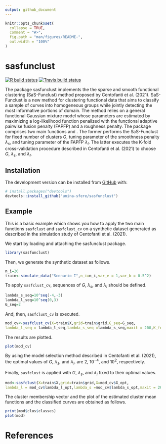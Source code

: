 ```yaml
---
output: github_document
---
```


<!-- README.md is generated from README.Rmd. Please edit that file -->

```r
knitr::opts_chunk$set(
  collapse = TRUE,
  comment = "#>",
  fig.path = "man/figures/README-",
  out.width = "100%"
)
```

# sasfunclust

<!-- badges: start -->
[![R build status](https://github.com/fabiocentofanti/sasfunclust/workflows/R-CMD-check/badge.svg)](https://github.com/fabiocentofanti/sasfunclust/actions)
[![Travis build status](https://travis-ci.com/fabiocentofanti/sasfunclust.svg?branch=master)](https://travis-ci.com/fabiocentofanti/sasfunclust)
<!-- badges: end -->

The package  sasfunclust implements the the sparse and smooth functional clustering (SaS-Funclust) method proposed by Centofanti et al. (2021).
SaS-Funclust is a new method for clustering functional data that aims to classify a sample of curves into homogeneous groups while jointly detecting the most informative portions of domain.
The method relies on a general functional Gaussian mixture model whose parameters are estimated by maximizing a log-likelihood function penalized with the functional adaptive pairwise fusion penalty (FAPFP) and a roughness penalty.
The package comprises two main functions \code{sasfclust} and \code{sasfclust_cv}. 
The former performs the SaS-Funclust for fixed number of clusters $G$, tuning parameter of the smoothness penalty $\lambda_s$, and tuning parameter of the FAPFP $\lambda_l$.
The latter executes the K-fold cross-validation procedure  described in Centofanti et al. (2021) to   choose  $G$, $\lambda_s$, and $\lambda_l$.

## Installation



The development version can be installed from [GitHub](https://github.com/) with:

``` r
# install.packages("devtools")
devtools::install_github("unina-sfere/sasfunclust")
```
## Example


This is a basic example which shows you how to apply the two main functions `sasfclust` and `sasfclust_cv` on a synthetic dataset generated as  described in the simulation study of Centofanti et al. (2021).



We start by loading and attaching the sasfunclust package.
```r
library(sasfunclust)
```

Then, we generate the synthetic dataset as follows.
```r
n_i=20
train<-simulate_data("Scenario I",n_i=n_i,var_e = 1,var_b = 0.5^2)
```

To apply `sasfclust_cv`,  sequences of $G$, $\lambda_s$, and $\lambda_l$ should be defined.
```r
lambda_s_seq=10^seq(-4,-3)
lambda_l_seq=10^seq(0,3)
G_seq=2
```
And, then, `sasfclust_cv` is executed.
```r
mod_cv<-sasfclust_cv(X=train$X,grid=train$grid,G_seq=G_seq,
lambda_l_seq = lambda_l_seq,lambda_s_seq =lambda_s_seq,maxit = 200,K_fold = 2,q=30)
```

The results are plotted.
```r
plot(mod_cv)
```
By using the model selection method described in Centofanti et al. (2021), the optimal values of $G$, $\lambda_s$, and $\lambda_l$, are $2$, $10^{-4}$, and $10^2$, respectively.

Finally, `sasfclust` is applied with $G$, $\lambda_s$, and $\lambda_l$ fixed to their optimal values.
```r
mod<-sasfclust(X=train$X,grid=train$grid,G=mod_cv$G_opt,
lambda_l = mod_cv$lambda_l_opt,lambda_s =mod_cv$lambda_s_opt,maxit = 200,q=30)
```
The cluster membership vector and the plot of the estimated cluster mean functions and the classified curves are obtained as follows.
```r
print(mod$clus$classes)
plot(mod)
```
# References


